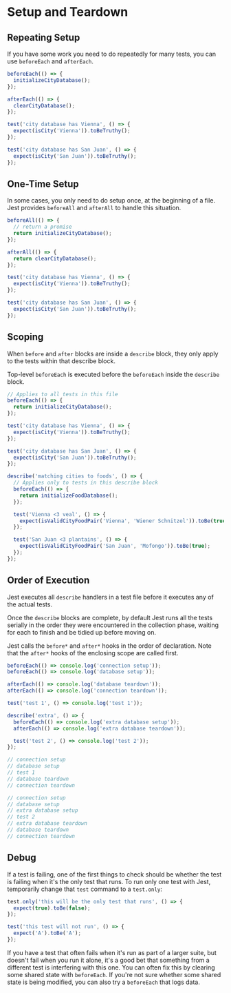 # Setup and Teardown

## Repeating Setup

If you have some work you need to do repeatedly for many tests, you can use `beforeEach` and `afterEach`.

```js
beforeEach(() => {
  initializeCityDatabase();
});

afterEach(() => {
  clearCityDatabase();
});

test('city database has Vienna', () => {
  expect(isCity('Vienna')).toBeTruthy();
});

test('city database has San Juan', () => {
  expect(isCity('San Juan')).toBeTruthy();
});
```


## One-Time Setup

In some cases, you only need to do setup once, at the beginning of a file. Jest provides `beforeAll` and `afterAll` to handle this situation.

```js
beforeAll(() => {
  // return a promise
  return initializeCityDatabase();
});

afterAll(() => {
  return clearCityDatabase();
});

test('city database has Vienna', () => {
  expect(isCity('Vienna')).toBeTruthy();
});

test('city database has San Juan', () => {
  expect(isCity('San Juan')).toBeTruthy();
});
```


## Scoping

When `before` and `after` blocks are inside a `describe` block, they only apply to the tests within that describe block.

Top-level `beforeEach` is executed before the `beforeEach` inside the `describe` block.

```js
// Applies to all tests in this file
beforeEach(() => {
  return initializeCityDatabase();
});

test('city database has Vienna', () => {
  expect(isCity('Vienna')).toBeTruthy();
});

test('city database has San Juan', () => {
  expect(isCity('San Juan')).toBeTruthy();
});

describe('matching cities to foods', () => {
  // Applies only to tests in this describe block
  beforeEach(() => {
    return initializeFoodDatabase();
  });

  test('Vienna <3 veal', () => {
    expect(isValidCityFoodPair('Vienna', 'Wiener Schnitzel')).toBe(true);
  });

  test('San Juan <3 plantains', () => {
    expect(isValidCityFoodPair('San Juan', 'Mofongo')).toBe(true);
  });
});
```


## Order of Execution

Jest executes all `describe` handlers in a test file before it executes any of the actual tests.

Once the `describe` blocks are complete, by default Jest runs all the tests serially in the order they were encountered in the collection phase, waiting for each to finish and be tidied up before moving on.

Jest calls the `before*` and `after*` hooks in the order of declaration. Note that the `after*` hooks of the enclosing scope are called first. 

```js
beforeEach(() => console.log('connection setup'));
beforeEach(() => console.log('database setup'));

afterEach(() => console.log('database teardown'));
afterEach(() => console.log('connection teardown'));

test('test 1', () => console.log('test 1'));

describe('extra', () => {
  beforeEach(() => console.log('extra database setup'));
  afterEach(() => console.log('extra database teardown'));

  test('test 2', () => console.log('test 2'));
});

// connection setup
// database setup
// test 1
// database teardown
// connection teardown

// connection setup
// database setup
// extra database setup
// test 2
// extra database teardown
// database teardown
// connection teardown
```


## Debug

If a test is failing, one of the first things to check should be whether the test is failing when it's the only test that runs. To run only one test with Jest, temporarily change that `test` command to a `test.only`:

```js
test.only('this will be the only test that runs', () => {
  expect(true).toBe(false);
});

test('this test will not run', () => {
  expect('A').toBe('A');
});
```

If you have a test that often fails when it's run as part of a larger suite, but doesn't fail when you run it alone, it's a good bet that something from a different test is interfering with this one. You can often fix this by clearing some shared state with `beforeEach`. If you're not sure whether some shared state is being modified, you can also try a `beforeEach` that logs data.